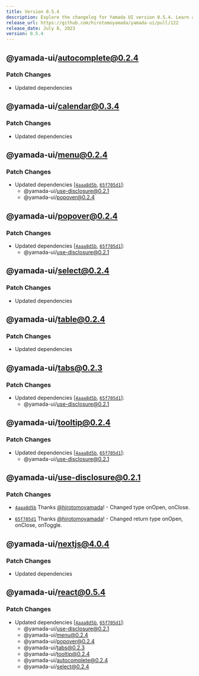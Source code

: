 ```yaml
---
title: Version 0.5.4
description: Explore the changelog for Yamada UI version 0.5.4. Learn about the latest features, bug fixes, and improvements.
release_url: https://github.com/hirotomoyamada/yamada-ui/pull/122
release_date: July 8, 2023
version: 0.5.4
---
```


## @yamada-ui/autocomplete@0.2.4

### Patch Changes

- Updated dependencies

## @yamada-ui/calendar@0.3.4

### Patch Changes

- Updated dependencies

## @yamada-ui/menu@0.2.4

### Patch Changes

- Updated dependencies \[[`4aaa8d5b`](https://github.com/hirotomoyamada/yamada-ui/commit/4aaa8d5b280485885822abdf94dc347d45eac8b3), [`65f705d1`](https://github.com/hirotomoyamada/yamada-ui/commit/65f705d1bca8c3d4c66dd06e7f9a28a08ad95516)]:
  - @yamada-ui/use-disclosure@0.2.1
  - @yamada-ui/popover@0.2.4

## @yamada-ui/popover@0.2.4

### Patch Changes

- Updated dependencies \[[`4aaa8d5b`](https://github.com/hirotomoyamada/yamada-ui/commit/4aaa8d5b280485885822abdf94dc347d45eac8b3), [`65f705d1`](https://github.com/hirotomoyamada/yamada-ui/commit/65f705d1bca8c3d4c66dd06e7f9a28a08ad95516)]:
  - @yamada-ui/use-disclosure@0.2.1

## @yamada-ui/select@0.2.4

### Patch Changes

- Updated dependencies

## @yamada-ui/table@0.2.4

### Patch Changes

- Updated dependencies

## @yamada-ui/tabs@0.2.3

### Patch Changes

- Updated dependencies \[[`4aaa8d5b`](https://github.com/hirotomoyamada/yamada-ui/commit/4aaa8d5b280485885822abdf94dc347d45eac8b3), [`65f705d1`](https://github.com/hirotomoyamada/yamada-ui/commit/65f705d1bca8c3d4c66dd06e7f9a28a08ad95516)]:
  - @yamada-ui/use-disclosure@0.2.1

## @yamada-ui/tooltip@0.2.4

### Patch Changes

- Updated dependencies \[[`4aaa8d5b`](https://github.com/hirotomoyamada/yamada-ui/commit/4aaa8d5b280485885822abdf94dc347d45eac8b3), [`65f705d1`](https://github.com/hirotomoyamada/yamada-ui/commit/65f705d1bca8c3d4c66dd06e7f9a28a08ad95516)]:
  - @yamada-ui/use-disclosure@0.2.1

## @yamada-ui/use-disclosure@0.2.1

### Patch Changes

- [`4aaa8d5b`](https://github.com/hirotomoyamada/yamada-ui/commit/4aaa8d5b280485885822abdf94dc347d45eac8b3) Thanks [@hirotomoyamada](https://github.com/hirotomoyamada)! - Changed type onOpen, onClose.

- [`65f705d1`](https://github.com/hirotomoyamada/yamada-ui/commit/65f705d1bca8c3d4c66dd06e7f9a28a08ad95516) Thanks [@hirotomoyamada](https://github.com/hirotomoyamada)! - Changed return type onOpen, onClose, onToggle.

## @yamada-ui/nextjs@4.0.4

### Patch Changes

- Updated dependencies

## @yamada-ui/react@0.5.4

### Patch Changes

- Updated dependencies \[[`4aaa8d5b`](https://github.com/hirotomoyamada/yamada-ui/commit/4aaa8d5b280485885822abdf94dc347d45eac8b3), [`65f705d1`](https://github.com/hirotomoyamada/yamada-ui/commit/65f705d1bca8c3d4c66dd06e7f9a28a08ad95516)]:
  - @yamada-ui/use-disclosure@0.2.1
  - @yamada-ui/menu@0.2.4
  - @yamada-ui/popover@0.2.4
  - @yamada-ui/tabs@0.2.3
  - @yamada-ui/tooltip@0.2.4
  - @yamada-ui/autocomplete@0.2.4
  - @yamada-ui/select@0.2.4
